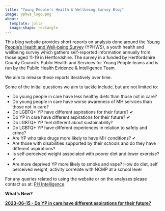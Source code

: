 ```yaml
---
title: "Young People's Health & Wellbeing Survey Blog"
image: yphws_logo.png
about:
  template: jolla
  image-shape: rectangle
---
```


This blog website provides short reports on analysis done around the [Young People's Health and Well-being Survey](https://www.hertshealthevidence.org/yphws/yphws.aspx) (YPHWS), a youth health and wellbeing survey which gathers self-reported information annually from those aged 11-19 in Hertfordshire. The survey in a funded by Hertfordshire County Council's Public Health and Services for Young People teams and is run by the Public Health Evidence & Intelligence Team.

We aim to release these reports iteratively over time.

Some of the initial questions we aim to tackle include, but are not limited to:

-   Do young people in care have less healthy diets than those not in care?
-   Do young people in care have worse awareness of MH services than those not in care?
-   Do LGBTQ+ YP have different aspirations for their future? ✔
-   Do YP in care have different aspirations for their future? ✔
-   Do LGBTQ+ YP feel different about sustainability?
-   Do LGBTQ+ YP have different experiences in relation to safety and crime?
-   Are YP who take drugs more likely to have MH conditions? ✔
-   Are those with disabilities supported by their schools and do they have different aspirations?
-   Is self-perceived weight associated with poorer diet and lower exercise? ✔
-   Are more deprived YP more likely to smoke and vape? How do diet, self perceived weight, activity correlate with NCMP at a school level

For any queries related to using the website or on the analyses please contact us at: [PH Intelligence](PH.Intelligence@hertfordshire.gov.uk)

<p style="text-align: center;">

**What's New?**

</p>

[**2023-06-15 - Do YP in care have different aspirations for their future?**](posts/2023-06-08-do_yp_in_care_have_different_aspirations_for_their_future/index.qmd)
